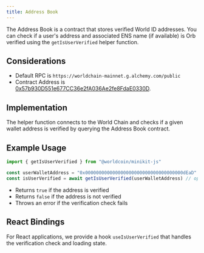 ```yaml
---
title: Address Book
---
```


The Address Book is a contract that stores verified World ID addresses. You can check if a user's address and associated ENS name (if available) is Orb verified using the `getIsUserVerified` helper function.

## Considerations

- Default RPC is `https://worldchain-mainnet.g.alchemy.com/public`
- Contract Address is [0x57b930D551e677CC36e2fA036Ae2fe8FdaE0330D](https://worldscan.org/address/0x57b930D551e677CC36e2fA036Ae2fe8FdaE0330D#readContract).

## Implementation

The helper function connects to the World Chain and checks if a given wallet address is verified by querying the Address Book contract.

## Example Usage
```typescript
import { getIsUserVerified } from "@worldcoin/minikit-js"

const userWalletAddress = "0x000000000000000000000000000000000000dEaD"
const isUserVerified = await getIsUserVerified(userWalletAddress) // optionally you can provide your rpc url as a second argument to the function
```
- Returns `true` if the address is verified
- Returns `false` if the address is not verified
- Throws an error if the verification check fails


## React Bindings

For React applications, we provide a hook `useIsUserVerified` that handles the verification check and loading state.